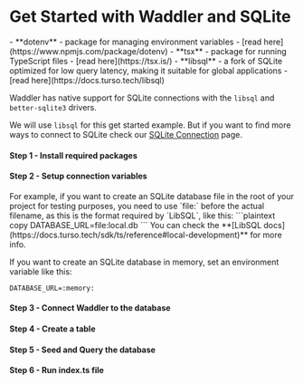 
<Breadcrumbs/>

# Get Started with Waddler and SQLite

<Prerequisites>  
  - **dotenv** - package for managing environment variables - [read here](https://www.npmjs.com/package/dotenv)
  - **tsx** - package for running TypeScript files - [read here](https://tsx.is/)
  - **libsql** - a fork of SQLite optimized for low query latency, making it suitable for global applications - [read here](https://docs.turso.tech/libsql)
</Prerequisites>

Waddler has native support for SQLite connections with the `libsql` and `better-sqlite3` drivers.

We will use `libsql` for this get started example. But if you want to find more ways to connect to SQLite check
our [SQLite Connection](/docs/connect-sqlite) page.

<FileStructure />

#### Step 1 - Install required packages
<InstallPackages lib='@libsql/client'/>

#### Step 2 - Setup connection variables

<SetupEnv env_variable='DATABASE_URL' />

<Callout type='info' title='important'>
For example, if you want to create an SQLite database file in the root of your project for testing purposes, you need to use `file:` before the actual filename, as this is the format required by `LibSQL`, like this:
```plaintext copy
DATABASE_URL=file:local.db
```
You can check the **[LibSQL docs](https://docs.turso.tech/sdk/ts/reference#local-development)** for more info.

If you want to create an SQLite database in memory, set an environment variable like this:
```plaintext copy
DATABASE_URL=:memory:
```
</Callout>

#### Step 3 - Connect Waddler to the database

<ConnectLibsql/>

#### Step 4 - Create a table

<CreateTable/>


#### Step 5 - Seed and Query the database

<QuerySqlite dialect='libsql' connection_string='process.env.DATABASE_URL!'/>

#### Step 6 - Run index.ts file

<RunFile/>